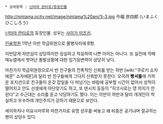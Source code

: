  * 상위항목 : [[닌타마 란타로/등장인물]]

http://nintama.ncity.net/image/nintama%20ani/1i-3.jpg
今福 彦四郎 (いまふく ひこしろう)

[[닌타마 란타로]]의 등장인물. 성우는 [[사이가 미츠키]].

[[인술학원]] 1학년 이반 학급위원으로 물병자리에 B형.

이반답게 자만심이 상당하지만 성실하고 착실하여 나쁜 아이는 아니다. 또 실전에 약해 매뉴얼에서 벗어난 돌발상황에 대한 임기응변력이 상당히 낮다.

마찬가지 학급위원장으로서 반 친구들의 전폭적인 신뢰를 받는 하반 [wiki:"쿠로키 쇼자에몬" 쇼자에몬]과 달리 반 친구들에게 그다지 신뢰받지 못한다. 오히려 '''빵셔틀'''에 가까운 포지션으로 친구들이 온갖 잡일을 다 떠넘기는 바람에 공부할 시간이 없어서 성적이 떨어지고 안도 선생에게 야단맞기도 하고, 또 덴시치 등등이 "히코시로는 영 의지가 안 된다"고 수근대는 소리를 듣고 낙담하기도 했다. 이는 이반이 하반과 달리 개개인이 착실하고 우수하여 개인주의가 강하기 때문으로 보인다.

세이하치나 미요시마루와 마찬가지로 유명 성우를 써놓고 왜 비중은 공기냐며 절규하는 팬이 상당수 있다.
